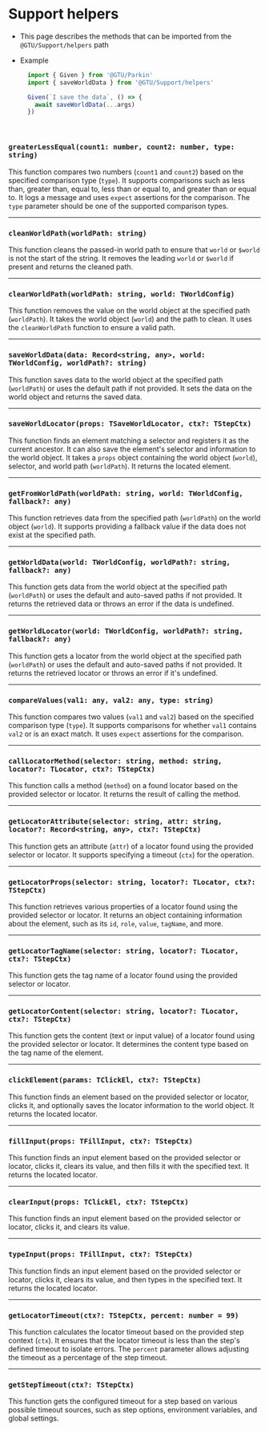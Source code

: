 
# <PurpleText>Support helpers</PurpleText>


* This page describes the methods that can be imported from the `@GTU/Support/helpers` path
* Example

  ```ts
    import { Given } from '@GTU/Parkin'
    import { saveWorldData } from '@GTU/Support/helpers'

    Given(`I save the data`, () => {
      await saveWorldData(...args)
    })
  ```

<br/>

### `greaterLessEqual(count1: number, count2: number, type: string)`

This function compares two numbers (`count1` and `count2`) based on the specified comparison type (`type`). It supports comparisons such as less than, greater than, equal to, less than or equal to, and greater than or equal to. It logs a message and uses `expect` assertions for the comparison. The `type` parameter should be one of the supported comparison types.

---

### `cleanWorldPath(worldPath: string)`

This function cleans the passed-in world path to ensure that `world` or `$world` is not the start of the string. It removes the leading `world` or `$world` if present and returns the cleaned path.

---

### `clearWorldPath(worldPath: string, world: TWorldConfig)`

This function removes the value on the world object at the specified path (`worldPath`). It takes the world object (`world`) and the path to clean. It uses the `cleanWorldPath` function to ensure a valid path.

---

### `saveWorldData(data: Record<string, any>, world: TWorldConfig, worldPath?: string)`

This function saves data to the world object at the specified path (`worldPath`) or uses the default path if not provided. It sets the data on the world object and returns the saved data.

---

### `saveWorldLocator(props: TSaveWorldLocator, ctx?: TStepCtx)`

This function finds an element matching a selector and registers it as the current ancestor. It can also save the element's selector and information to the world object. It takes a `props` object containing the world object (`world`), selector, and world path (`worldPath`). It returns the located element.

---

### `getFromWorldPath(worldPath: string, world: TWorldConfig, fallback?: any)`

This function retrieves data from the specified path (`worldPath`) on the world object (`world`). It supports providing a fallback value if the data does not exist at the specified path.

---

### `getWorldData(world: TWorldConfig, worldPath?: string, fallback?: any)`

This function gets data from the world object at the specified path (`worldPath`) or uses the default and auto-saved paths if not provided. It returns the retrieved data or throws an error if the data is undefined.

---

### `getWorldLocator(world: TWorldConfig, worldPath?: string, fallback?: any)`

This function gets a locator from the world object at the specified path (`worldPath`) or uses the default and auto-saved paths if not provided. It returns the retrieved locator or throws an error if it's undefined.

---

### `compareValues(val1: any, val2: any, type: string)`

This function compares two values (`val1` and `val2`) based on the specified comparison type (`type`). It supports comparisons for whether `val1` contains `val2` or is an exact match. It uses `expect` assertions for the comparison.

---

### `callLocatorMethod(selector: string, method: string, locator?: TLocator, ctx?: TStepCtx)`

This function calls a method (`method`) on a found locator based on the provided selector or locator. It returns the result of calling the method.

---

### `getLocatorAttribute(selector: string, attr: string, locator?: Record<string, any>, ctx?: TStepCtx)`

This function gets an attribute (`attr`) of a locator found using the provided selector or locator. It supports specifying a timeout (`ctx`) for the operation.

---

### `getLocatorProps(selector: string, locator?: TLocator, ctx?: TStepCtx)`

This function retrieves various properties of a locator found using the provided selector or locator. It returns an object containing information about the element, such as its `id`, `role`, `value`, `tagName`, and more.

---

### `getLocatorTagName(selector: string, locator?: TLocator, ctx?: TStepCtx)`

This function gets the tag name of a locator found using the provided selector or locator.

---

### `getLocatorContent(selector: string, locator?: TLocator, ctx?: TStepCtx)`

This function gets the content (text or input value) of a locator found using the provided selector or locator. It determines the content type based on the tag name of the element.

---

### `clickElement(params: TClickEl, ctx?: TStepCtx)`

This function finds an element based on the provided selector or locator, clicks it, and optionally saves the locator information to the world object. It returns the located locator.

---

### `fillInput(props: TFillInput, ctx?: TStepCtx)`

This function finds an input element based on the provided selector or locator, clicks it, clears its value, and then fills it with the specified text. It returns the located locator.

---

### `clearInput(props: TClickEl, ctx?: TStepCtx)`

This function finds an input element based on the provided selector or locator, clicks it, and clears its value.

---

### `typeInput(props: TFillInput, ctx?: TStepCtx)`

This function finds an input element based on the provided selector or locator, clicks it, clears its value, and then types in the specified text. It returns the located locator.

---

### `getLocatorTimeout(ctx?: TStepCtx, percent: number = 99)`

This function calculates the locator timeout based on the provided step context (`ctx`). It ensures that the locator timeout is less than the step's defined timeout to isolate errors. The `percent` parameter allows adjusting the timeout as a percentage of the step timeout.

---

### `getStepTimeout(ctx?: TStepCtx)`

This function gets the configured timeout for a step based on various possible timeout sources, such as step options, environment variables, and global settings.
